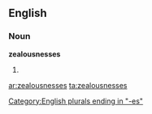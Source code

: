 ==English==

===Noun===
'''zealousnesses'''

# {{plural of|[[zealousness]]}}

[[Category:English plurals ending in "-es"]]

[[ar:zealousnesses]]
[[ta:zealousnesses]]